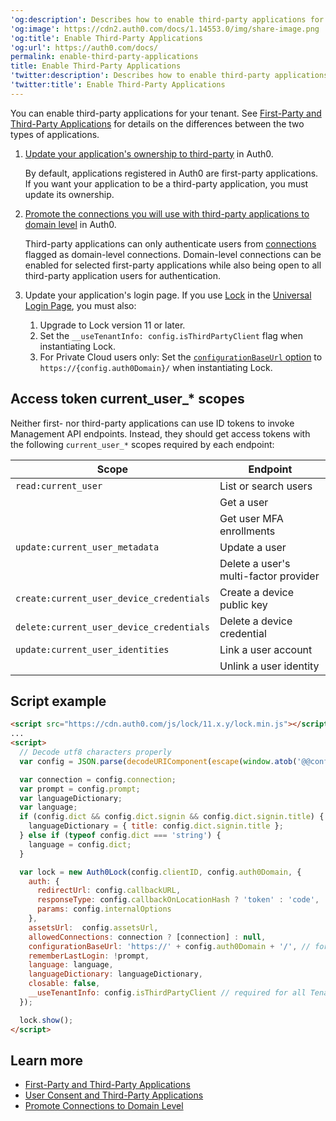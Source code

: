 ---
'og:description': Describes how to enable third-party applications for your tenant.
'og:image': https://cdn2.auth0.com/docs/1.14553.0/img/share-image.png
'og:title': Enable Third-Party Applications
'og:url': https://auth0.com/docs/
permalink: enable-third-party-applications
title: Enable Third-Party Applications
'twitter:description': Describes how to enable third-party applications for your tenant.
'twitter:title': Enable Third-Party Applications
---
You can enable third-party applications for your tenant. See [First-Party and Third-Party Applications](/docs/get-started/applications/confidential-and-public-applications/first-party-and-third-party-applications) for details on the differences between the two types of applications.

1. [Update your application's ownership to third-party](/docs/get-started/applications/confidential-and-public-applications/update-application-ownership) in Auth0.

   By default, applications registered in Auth0 are first-party applications. If you want your application to be a third-party application, you must update its ownership.
2. [Promote the connections you will use with third-party applications to domain level](/docs/authenticate/identity-providers/promote-connections-to-domain-level) in Auth0.

   Third-party applications can only authenticate users from [connections](/docs/authenticate/identity-providers) flagged as domain-level connections. Domain-level connections can be enabled for selected first-party applications while also being open to all third-party application users for authentication.
3. Update your application's login page. If you use [Lock](/docs/libraries/lock) in the [Universal Login Page](/docs/authenticate/login/auth0-universal-login/universal-login-vs-classic-login/classic-experience), you must also:

   1. Upgrade to Lock version 11 or later.
   2. Set the `__useTenantInfo: config.isThirdPartyClient` flag when instantiating Lock.
   3. For Private Cloud users only: Set the [`configurationBaseUrl` option](/docs/libraries/lock/lock-configuration#configurationbaseurl-string-) to `https://{config.auth0Domain}/` when instantiating Lock.

## Access token current_user_\* scopes

Neither first- nor third-party applications can use <Tooltip tip="ID Token: Credential meant for the client itself, rather than for accessing a resource." cta="View Glossary" href="/docs/glossary?term=ID+tokens">ID tokens</Tooltip> to invoke <Tooltip tip="ID Token: Credential meant for the client itself, rather than for accessing a resource." cta="View Glossary" href="/docs/glossary?term=Management+API">Management API</Tooltip> endpoints. Instead, they should get <Tooltip tip="Access Token: Authorization credential, in the form of an opaque string or JWT, used to access an API." cta="View Glossary" href="/docs/glossary?term=access+tokens">access tokens</Tooltip> with the following `current_user_*` scopes required by each endpoint:

<table class="table"><thead>
<tr>
<th>Scope</th>
<th>Endpoint</th>
</tr>
</thead>
<tbody>
<tr>
<td><code>read:current_user</code></td>
<td>List or search users</td>
</tr>
<tr>
<td></td>
<td>Get a user</td>
</tr>
<tr>
<td></td>
<td>Get user MFA enrollments</td>
</tr>
<tr>
<td><code>update:current_user_metadata</code></td>
<td>Update a user</td>
</tr>
<tr>
<td></td>
<td>Delete a user's multi-factor provider</td>
</tr>
<tr>
<td><code>create:current_user_device_credentials</code></td>
<td>Create a device public key</td>
</tr>
<tr>
<td><code>delete:current_user_device_credentials</code></td>
<td>Delete a device credential</td>
</tr>
<tr>
<td><code>update:current_user_identities</code></td>
<td>Link a user account</td>
</tr>
<tr>
<td></td>
<td>Unlink a user identity</td>
</tr>
</tbody>
</table>

## Script example

```html lines expandable
<script src="https://cdn.auth0.com/js/lock/11.x.y/lock.min.js"></script>
...
<script>
  // Decode utf8 characters properly
  var config = JSON.parse(decodeURIComponent(escape(window.atob('@@config@@'))));

  var connection = config.connection;
  var prompt = config.prompt;
  var languageDictionary;
  var language;
  if (config.dict && config.dict.signin && config.dict.signin.title) {
    languageDictionary = { title: config.dict.signin.title };
  } else if (typeof config.dict === 'string') {
    language = config.dict;
  }

  var lock = new Auth0Lock(config.clientID, config.auth0Domain, {
    auth: {
      redirectUrl: config.callbackURL,
      responseType: config.callbackOnLocationHash ? 'token' : 'code',
      params: config.internalOptions
    },
    assetsUrl:  config.assetsUrl,
    allowedConnections: connection ? [connection] : null,
    configurationBaseUrl: 'https://' + config.auth0Domain + '/', // for PSaaS only
    rememberLastLogin: !prompt,
    language: language,
    languageDictionary: languageDictionary,
    closable: false,
    __useTenantInfo: config.isThirdPartyClient // required for all Tenants
  });

  lock.show();
</script>
```






## Learn more

* [First-Party and Third-Party Applications](/docs/get-started/applications/confidential-and-public-applications/first-party-and-third-party-applications)
* [User Consent and Third-Party Applications](/docs/get-started/applications/confidential-and-public-applications/user-consent-and-third-party-applications)
* [Promote Connections to Domain Level](/docs/authenticate/identity-providers/promote-connections-to-domain-level)